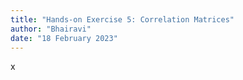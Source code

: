 ```yaml
---
title: "Hands-on Exercise 5: Correlation Matrices"
author: "Bhairavi"
date: "18 February 2023"
---
```


x
